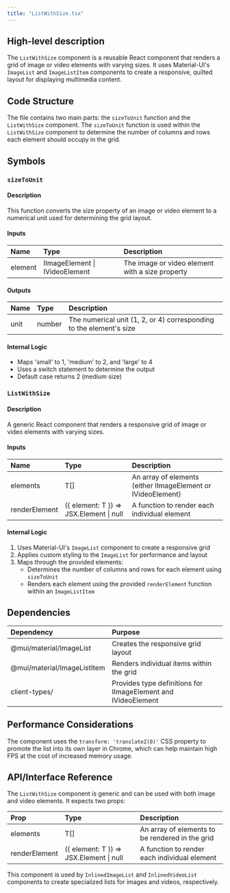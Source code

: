 ```yaml
---
title: "ListWithSize.tsx"
---
```


## High-level description
The `ListWithSize` component is a reusable React component that renders a grid of image or video elements with varying sizes. It uses Material-UI's `ImageList` and `ImageListItem` components to create a responsive, quilted layout for displaying multimedia content.

## Code Structure
The file contains two main parts: the `sizeToUnit` function and the `ListWithSize` component. The `sizeToUnit` function is used within the `ListWithSize` component to determine the number of columns and rows each element should occupy in the grid.

## Symbols

### `sizeToUnit`
#### Description
This function converts the size property of an image or video element to a numerical unit used for determining the grid layout.

#### Inputs
| Name | Type | Description |
|:-----|:-----|:------------|
| element | IImageElement \| IVideoElement | The image or video element with a size property |

#### Outputs
| Name | Type | Description |
|:-----|:-----|:------------|
| unit | number | The numerical unit (1, 2, or 4) corresponding to the element's size |

#### Internal Logic
- Maps 'small' to 1, 'medium' to 2, and 'large' to 4
- Uses a switch statement to determine the output
- Default case returns 2 (medium size)

### `ListWithSize`
#### Description
A generic React component that renders a responsive grid of image or video elements with varying sizes.

#### Inputs
| Name | Type | Description |
|:-----|:-----|:------------|
| elements | T[] | An array of elements (either IImageElement or IVideoElement) |
| renderElement | ({ element: T }) =&gt; JSX.Element \| null | A function to render each individual element |

#### Internal Logic
1. Uses Material-UI's `ImageList` component to create a responsive grid
2. Applies custom styling to the `ImageList` for performance and layout
3. Maps through the provided elements:
   - Determines the number of columns and rows for each element using `sizeToUnit`
   - Renders each element using the provided `renderElement` function within an `ImageListItem`

## Dependencies
| Dependency | Purpose |
|:-----------|:--------|
| @mui/material/ImageList | Creates the responsive grid layout |
| @mui/material/ImageListItem | Renders individual items within the grid |
| client-types/ | Provides type definitions for IImageElement and IVideoElement |

## Performance Considerations
The component uses the `transform: 'translateZ(0)'` CSS property to promote the list into its own layer in Chrome, which can help maintain high FPS at the cost of increased memory usage.

## API/Interface Reference
The `ListWithSize` component is generic and can be used with both image and video elements. It expects two props:

| Prop | Type | Description |
|:-----|:-----|:------------|
| elements | T[] | An array of elements to be rendered in the grid |
| renderElement | ({ element: T }) =&gt; JSX.Element \| null | A function to render each individual element |

This component is used by `InlinedImageList` and `InlinedVideoList` components to create specialized lists for images and videos, respectively.